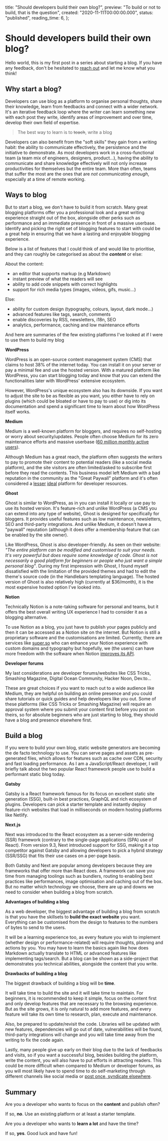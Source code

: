   title: "Should developers build their own blog?",
  preview: "To build or not to build, that is the question",
  created: "2020-11-11T00:00:00.000",
  status: "published",
  reading_time: 6,
};

# Should developers build their own blog?

Hello world, this is my first post in a series about starting a blog. If you
have any feedback, don't be hesitated to [reach out](/about) and let me know
what you think!

## Why start a blog?

Developers can use blog as a platform to organise personal thoughts, share their
knowledge, learn from feedbacks and connect with a wider network. It's an
iterative feedback loop where the writer can learn something new with each post
they write, identify areas of improvement and over time, develop their own field
of expertise.

> The best way to learn is to <s>teach</s>, write a blog

Developers can also benefit from the "soft skills" they gain from a writing
habit: the ability to communicate effectively, the persistence and the
initiative to demonstrate. As most developers work in a cross-functional team (a
team mix of engineers, designers, product...), having the ability to communicate
and share knowledge effectively will not only increase productivities for
themselves but the entire team. More than often, teams that suffer the most are
the ones that are _not communicating enough_, especially at a time of remote
working.

## Ways to blog

But to start a blog, we don't have to build it from scratch. Many great blogging
platforms offer you a professional look and a great writing experience straight
out of the box, alongside other perks such as performance and an immediate
presence in front of a massive userbase. Identify and picking the right set of
blogging features to start with could be a great help in ensuring that we have a
lasting and enjoyable blogging experience.

Below is a list of features that I could think of and would like to prioritise,
and they can roughly be categorised as about the **_content_** or else:

About the content:

- an editor that supports markup (e.g Markdown)
- instant preview of what the readers will see
- ability to add code snippets with correct highlights
- support for rich media types (images, videos, gifs, music...)

Else:

- ability for custom design (typography, colours, layout, dark mode...)
- advanced features like tags, search, comments
- enable discoveries by RSS, newsletters, i18n, SEO
- analytics, performance, caching and low maintenance efforts

And here are summaries of the few existing platforms I've looked at if I were to
use them to build my blog

**WordPress**

WordPress is an open-source content management system (CMS) that claims to host
38% of the internet today. You can install it on your server or pay a minimal
fee and use the hosted version. With a matured platform like WordPress, you can
start blogging today and know that you can extend the functionalities later with
WordPress' extensive ecosystem.

However, WordPress's unique ecosystem also has its downside. If you want to
adjust the site to be as flexible as you want, you either have to rely on
plugins (which could be bloated or have to pay to use) or dig into its
documentation and spend a significant time to learn about how WordPress itself
works.

**Medium**

Medium is a well-known platform for bloggers, and requires no self-hosting or
worry about security/updates. People often choose Medium for its zero
maintenance efforts and massive userbase
([60 million monthly active users](https://www.businessinsider.com/inside-the-meltdown-of-evan-williams-startup-medium-2017-2)).

Although Medium has a great reach, the platform often suggests the writers to
pay to promote their content to potential readers (like a social media
platform), and the site visitors are often limited/asked to subscribe first
before they read the contents. This business model left Medium with a bad
reputation in the community as the "Great Paywall" platform and it's often
considered a [lesser](https://github.com/mathieudutour/medium-to-own-blog)
[ideal](https://news.ycombinator.com/item?id=24942037) platform for developer
resources.

**Ghost**

Ghost is similar to WordPress, as in you can install it locally or use pay to
use its hosted version. It's feature-rich and unlike WordPress (a CMS you can
extend into any type of website), Ghost is designed for specifically for
bloggers. It provides useful features such as low maintenance, newsletters, SEO
and third-party integrations. And unlike Medium, it doesn't have a "paywall"
reputation (although it does offer a membership feature that can be enabled by
the site owner).

Like WordPress, Ghost is also developer-friendly. As seen on their website:
_"The entire platform can be modified and customised to suit your needs. It's
very powerful but does require some knowledge of code. Ghost is not necessarily
a good platform for beginners or people who just want a simple personal blog"_.
During my first impression with Ghost, I found myself dissatisfied with the
limitation of the provided themes and had to edit the theme's source code (in
the Handlebars templating language). The hosted version of Ghost is also
relatively high (currently at \$36/month), it is the most expensive hosted
option I've looked into.

**Notion**

Technically Notion is a note-taking software for personal and teams, but it
offers the best overall writing UX experience I had to consider it as a blogging
alternative.

To use Notion as a blog, you just have to publish your pages publicly and then
it can be accessed as a Notion site on the internet. But Notion is still a
proprietary software and the customisations are limited. Currently, there are
services like [super.so](https://super.so/) who can enhance your Notion
experience with custom domains and typography but hopefully, we (the users) can
have more freedom with the software when Notion
[improves its API](https://www.notion.so/Does-Notion-have-an-API-I-can-use-4541b07a5caa46dba0026624646118c0).

**Developer forums**

My last considerations are developer forums/websites like CSS Tricks, Smashing
Magazine, Digital Ocean Community, Hacker Noon, Dev.to...

These are great choices if you want to reach out to a wide audience like Medium,
they are helpful on building an online presence and you could share tutorials or
quick guides and help developers like you out. Some of these platforms (like CSS
Tricks or Smashing Magazine) will require an approval system where you submit
your content first before you post on theirs, so for absolute beginners who are
just starting to blog, they should have a blog and presence elsewhere first.

## Build a blog

If you were to build your own blog, static website generators are becoming the
de facto technology to use. You can serve pages and assets as pre-generated
files, which allows for features such as cache over CDN, security and fast
loading performance. As I am a JavaScript/React developer, I will briefly talk
about the two popular React framework people use to build a performant static
blog today.

**Gatsby**

Gatsby is a React framework famous for its focus on excellent static site
generation (SSG), built-in best practices, GraphQL and rich ecosystem of
plugins. Developers can pick a starter template and instantly deploy
feature-rich websites that load in milliseconds on modern hosting platforms like
Netlify.

**Next.js**

Next was introduced to the React ecosystem as a server-side rendering (SSR)
framework (contrary to the single-page applications (SPA) use of React). From
version 9.3, Next introduced support for SSG, making it a top competitor against
Gatsby and allowing developers to pick a hybrid strategy (SSR/SSG) that fits
their use cases on a per-page basis.

Both Gatsby and Next are popular among developers because they are frameworks
that offer more than React does. A framework can save you time from managing
toolings such as bundlers, routing to enabling best practices like performances,
image optimisation and caching out of the box. But no matter which technology we
choose, there are up and downs we need to consider when building a blog from
scratch.

**Advantages of building a blog**

As a web developer, the biggest advantage of building a blog from scratch is
that you have the skillsets to **build the exact website** you want. Everything
can be customised from the design to features to the numbers of bytes to send to
the users.

It will be a learning experience too, as every feature you wish to implement
(whether design or performance-related) will require thoughts, planning and
actions by you. You may have to learn the basics again like how does Markdown
actually translate to HTML or advanced features like implementing tags/search.
But a blog can be shown as a side-project that demonstrates you technical
abilities, alongside the content that you write.

**Drawbacks of building a blog**

The biggest drawback of building a blog will be **time**.

It will take time to build the site and it will take time to maintain. For
beginners, it is recommended to keep it simple, focus on the content first and
only develop features that are necessary to the browsing experience. But as the
site grows, it is only natural to add more features, and every feature will take
its own time to research, plan, execute and maintenance.

Also, be prepared to update/revisit the code. Libraries will be updated with new
features, dependencies will go out of date, vulnerabilities will be found,
third-party integrations will change and you will take time away from the
writing to fix the code again.

Lastly, many people give up early on their blog due to the lack of feedbacks and
visits, so if you want a successful blog, besides building the platform, write
the content, you will also have to put efforts in attracting readers. This could
be more difficult when compared to Medium or developer forums, as you will most
likely have to spend time to do self-marketing through different channels like
social media or [post once, syndicate elsewhere](https://indieweb.org/POSSE).

## Summary

Are you a developer who wants to focus on the **content** and publish often?

If so, **no**. Use an existing platform or at least a starter template.

Are you a developer who wants to **learn a lot** and have the time?

If so, **yes**. Good luck and have fun!
